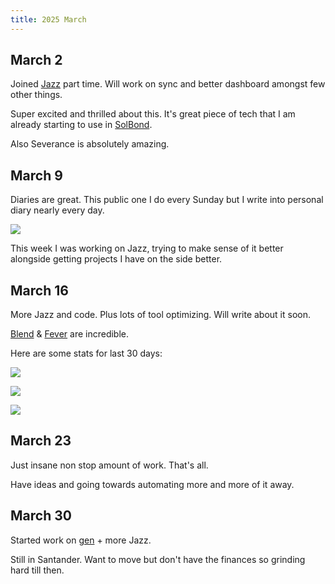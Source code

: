 ```yaml
---
title: 2025 March
---
```


## March 2

Joined [Jazz](https://jazz.tools) part time. Will work on sync and better dashboard amongst few other things.

Super excited and thrilled about this. It's great piece of tech that I am already starting to use in [SolBond](https://github.com/solbond/solbond).

Also Severance is absolutely amazing.

## March 9

Diaries are great. This public one I do every Sunday but I write into personal diary nearly every day.

![](https://raw.githubusercontent.com/nikivdev/media/main/nikiv/25-march/reflect-graph.png)

This week I was working on Jazz, trying to make sense of it better alongside getting projects I have on the side better.

## March 16

More Jazz and code. Plus lots of tool optimizing. Will write about it soon.

[Blend](https://open.spotify.com/track/1VJtHbJ5aNXB6fDVWMMxW0) & [Fever](https://open.spotify.com/track/4MjCKbu0kV7R84RsNazfia) are incredible.

Here are some stats for last 30 days:

![](https://raw.githubusercontent.com/nikivdev/media/main/nikiv/25-march/top-artists-30-days.png)

![](https://raw.githubusercontent.com/nikivdev/media/main/nikiv/25-march/top-albums-30-days.png)

![](https://raw.githubusercontent.com/nikivdev/media/main/nikiv/25-march/top-songs-30-days.png)

## March 23

Just insane non stop amount of work. That's all.

Have ideas and going towards automating more and more of it away.

## March 30

Started work on [gen](https://gen.new) + more Jazz.

Still in Santander. Want to move but don't have the finances so grinding hard till then.
